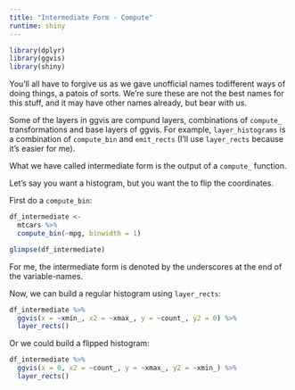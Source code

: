```yaml
---
title: "Intermediate Form - Compute"
runtime: shiny
---
```


```r
library(dplyr)
library(ggvis)
library(shiny)
```

You'll all have to forgive us as we gave unofficial names todifferent ways of doing things, a patois of sorts. We're sure these are not the best names for this stuff, and it may have other names already, but bear with us.

Some of the layers in ggvis are compund layers, combinations of `compute_` transformations and base layers of ggvis. For example, `layer_histograms` is a combination of `compute_bin` and `emit_rects` (I'll use `layer_rects` because it's easier for me).

What we have called intermediate form is the output of a `compute_` function.

Let's say you want a histogram, but you want the to flip the coordinates.

First do a `compute_bin`:

```r
df_intermediate <-
  mtcars %>%
  compute_bin(~mpg, binwidth = 1)

glimpse(df_intermediate)
```

For me, the intermediate form is denoted by the underscores at the end of the variable-names.

Now, we can build a regular histogram using `layer_rects`:

```r
df_intermediate %>%
  ggvis(x = ~xmin_, x2 = ~xmax_, y = ~count_, y2 = 0) %>%
  layer_rects()
```

Or we could build a flipped histogram:

```r
df_intermediate %>%
  ggvis(x = 0, x2 = ~count_, y = ~xmax_, y2 = ~xmin_) %>%
  layer_rects()
```

